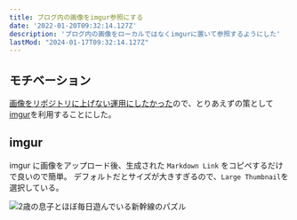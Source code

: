 ```yaml
---
title: ブログ内の画像をimgur参照にする
date: '2022-01-20T09:32:14.127Z'
description: 'ブログ内の画像をローカルではなくimgurに置いて参照するようにした'
lastMod: "2024-01-17T09:32:14.127Z"
---
```


## モチベーション

[画像をリポジトリに上げない運用にしたかった](../2022-01-16)ので、とりあえずの策として[imgur](https://imgur.com/)を利用することにした。

## imgur

imgur に画像をアップロード後、生成された `Markdown Link` をコピペするだけで良いので簡単。
デフォルトだとサイズが大きすぎるので、`Large Thumbnail`を選択している。

![2歳の息子とほぼ毎日遊んでいる新幹線のパズル](https://i.imgur.com/dtg4wtFl.jpg)
